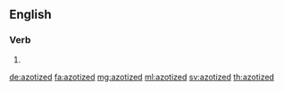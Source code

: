 ==English==

===Verb===
{{head|en|verb form}}

# {{en-past of|azotize}}

[[de:azotized]]
[[fa:azotized]]
[[mg:azotized]]
[[ml:azotized]]
[[sv:azotized]]
[[th:azotized]]